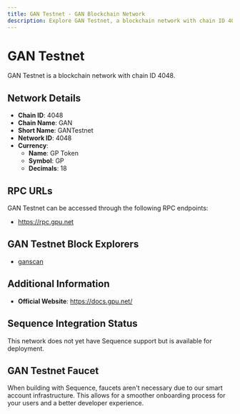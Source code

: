 ```yaml
--- 
title: GAN Testnet - GAN Blockchain Network
description: Explore GAN Testnet, a blockchain network with chain ID 4048. Learn about its native currency, GP Token, and how to interact with the network.
---
```


# GAN Testnet

GAN Testnet is a blockchain network with chain ID 4048.

## Network Details

- **Chain ID**: 4048
- **Chain Name**: GAN
- **Short Name**: GANTestnet
- **Network ID**: 4048
- **Currency**: 
  - **Name**: GP Token
  - **Symbol**: GP
  - **Decimals**: 18

## RPC URLs

GAN Testnet can be accessed through the following RPC endpoints:

- https://rpc.gpu.net

## GAN Testnet Block Explorers

- [ganscan](https://ganscan.gpu.net)

## Additional Information

- **Official Website**: https://docs.gpu.net/

## Sequence Integration Status

This network does not yet have Sequence support but is available for deployment.

## GAN Testnet Faucet

When building with Sequence, faucets aren't necessary due to our smart account infrastructure. This allows for a smoother onboarding process for your users and a better developer experience.

